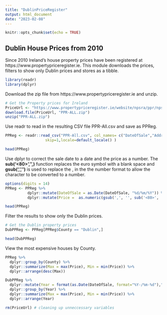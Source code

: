 ```yaml
---
title: "DublinPriceRegister"
output: html_document
date: "2023-02-08"
---
```


```r
knitr::opts_chunk$set(echo = TRUE)
```

## Dublin House Prices from 2010
Since 2010 Ireland's house property prices have been registered at https://www.propertypriceregister.ie. This module downloads the prices, filters to show only Dublin prices and stores as a tibble. 


```r
library(readr)
library(dplyr)
```
Download the zip file from https://www.propertypriceregister.ie and unzip.

```r
# Get the Property prices for Ireland
PriceUrl <- "https://www.propertypriceregister.ie/website/npsra/ppr/npsra-ppr.nsf/Downloads/PPR-ALL.zip/$FILE/PPR-ALL.zip"
download.file(PriceUrl, "PPR-ALL.zip")
unzip("PPR-ALL.zip")
```
Use readr to read in the resulting CSV file PPR-All.csv and save as PPReg. 
```r
PPReg <- readr::read_csv("PPR-All.csv", col_names= c("DateOfSale","Address","County","Eircode","Price","NotFullMarketPrice","VATExclusive","Description","Size"), col_types = c("c","c","c","c","c","c","c","c","c"),
                  skip=1,locale=default_locale() )

head(PPReg)
```

Use dplyr to correct the sale date to a date and the price as a number. The **sub('<80>','',)** function replaces the euro symbol with a blank space and **gsub(',','')** is used to replace the , in the the number format to allow the character to be converted to a number.

```r
options(digits = 14)
PPReg <- PPReg %>% 
          dplyr::mutate(DateOfSale = as.Date(DateOfSale, "%d/%m/%Y")) %>%
          dplyr::mutate(Price =  as.numeric(gsub(',', '', sub('<80>', '', Price))) )

head(PPReg)
```

Filter the results to show only the Dublin prices.
```r
# Get the Dublin property prices
DubPPReg <- PPReg[PPReg$County == "Dublin",]

head(DubPPReg)
```
View the most expensive houses by County.
```r
PPReg %>%
  dplyr::group_by(County) %>%
  dplyr::summarize(Max = max(Price), Min = min(Price)) %>%
  dplyr::arrange(desc(Max))
```
```r
DubPPReg %>%
  dplyr::mutate(Year = format(as.Date(DateOfSale, format="%Y-/%m-%d"),"%Y")) %>%
  dplyr::group_by(Year) %>%
  dplyr::summarize(Max = max(Price), Min = min(Price)) %>%
  dplyr::arrange(Year)
```
```r
rm(PriceUrl) # cleaning up unneccessary variables
```

